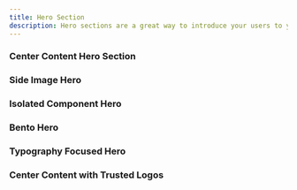 ```yaml
---
title: Hero Section
description: Hero sections are a great way to introduce your users to your product or service.
---
```


### Center Content Hero Section
<Preview>
<CenterContentHeroSection />
</Preview>

### Side Image Hero
<Preview>
<SideImageHero />
</Preview>

### Isolated Component Hero
<Preview>
<IsolatedComponentHero />
</Preview>

### Bento Hero
<Preview>
<BentoHero />
</Preview>

### Typography Focused Hero
<Preview>
<TypographyFocusedHero />
</Preview>

### Center Content with Trusted Logos
<Preview>
<CenterContentwithTrustedLogos />
</Preview>